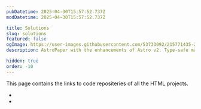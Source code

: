 ```yaml
---
pubDatetime: 2025-04-30T15:57:52.737Z
modDatetime: 2025-04-30T15:57:52.737Z

title: Solutions
slug: solutions
featured: false
ogImage: https://user-images.githubusercontent.com/53733092/215771435-25408246-2309-4f8b-a781-1f3d93bdf0ec.png
description: AstroPaper with the enhancements of Astro v2. Type-safe markdown contents, bug fixes and better dev experience etc.

hidden: true
order: -10
---
```



This page contains the links to code repositeries of all the HTML projects.

- <LinkMd href="https://github.com/VirtualVidhya/Projects-HTML/tree/main/Recipes" title="Recipes" />
- <LinkMd href="https://github.com/VirtualVidhya/Projects-HTML/tree/main/MovieDetails" title="MovieDetails" />